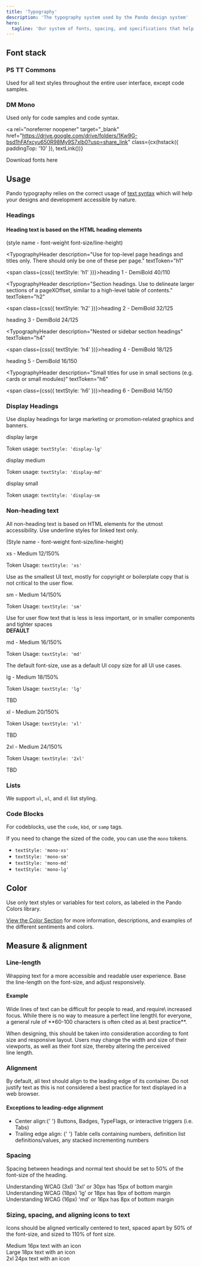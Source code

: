 ```yaml
---
title: 'Typography'
description: 'The typography system used by the Pando design system'
hero:
  tagline: 'Our system of fonts, spacing, and specifications that help convey visual hierarchy throughout content.'
---
```



## Font stack

<h3 class={css({ textStyle: 'display-md' })}>PS TT Commons</h3>

Used for all text styles throughout the entire user interface, except code samples.

<h3 class={css({ textStyle: 'mono-md', whiteSpace: 'nowrap' })}>DM Mono</h3>

Used only for code samples and code syntax.

<a
  rel="noreferrer noopener"
  target="_blank"
  href="https://drive.google.com/drive/folders/1Kw9G-bsd1hFAfxcyu650R98My9S7xlb0?usp=share_link"
  class={cx(hstack({ paddingTop: '10' }), textLink())}
>
  <p>Download fonts here</p>
  <span>
    <Icon class={css({ marginTop: 0 })} size="1.5rem" name="external" />
  </span>
</a>

## Usage

Pando typography relies on the correct usage of <a class={textLink()} href="https://developer.mozilla.org/en-US/docs/Learn/HTML/Introduction_to_HTML/HTML_text_fundamentals" rel="noopener noreferrer" target="_blank">text syntax</a> which will help your designs and development accessible by nature.

### Headings

#### Heading text is based on the HTML heading elements

(style name - font-weight font-size/line-height)

<TypographyHeader
  description="Use for top-level page headings and titles only. There should only be one of these per page."
  textToken="h1"
>
  <span class={css({ textStyle: 'h1' })}>heading 1 - DemiBold 40/110</span>
</TypographyHeader>

<TypographyHeader
  description="Section headings. Use to delineate larger sections of a pageXOffset, similar to a high-level table of contents."
  textToken="h2"
>
  <span class={css({ textStyle: 'h2' })}>heading 2 - DemiBold 32/125</span>
</TypographyHeader>

<TypographyHeader description="Nested or sidebar section titles" textToken="h3">
  <span class={css({ textStyle: 'h3' })}>heading 3 - DemiBold 24/125</span>
</TypographyHeader>

<TypographyHeader
  description="Nested or sidebar section headings"
  textToken="h4"
>
  <span class={css({ textStyle: 'h4' })}>heading 4 - DemiBold 18/125</span>
</TypographyHeader>

<TypographyHeader description="In-content titles or headings" textToken="h5">
  <span class={css({ textStyle: 'h5' })}>heading 5 - DemiBold 16/150</span>
</TypographyHeader>

<TypographyHeader
  description="Small titles for use in small sections (e.g. cards or small modules)"
  textToken="h6"
>
  <span class={css({ textStyle: 'h6' })}>heading 6 - DemiBold 14/150</span>
</TypographyHeader>

### Display Headings

Use display headings for large marketing or promotion-related graphics and banners.

<p class={css({ textStyle: 'display-lg' })}>display large</p>
<span>
  Token usage: <code>textStyle: 'display-lg'</code>
</span>

<p class={css({ textStyle: 'display-md' })}>display medium</p>
<span>
  Token usage: <code>textStyle: 'display-md'</code>
</span>

<p class={css({ textStyle: 'display-sm' })}>display small</p>
<span>
  Token usage: <code>textStyle: 'display-sm</code>
</span>

### Non-heading text

All non-heading text is based on HTML elements for the utmost accessibility. Use underline styles for linked text only.

(Style name - font-weight font-size/line-height)

<div class={grid({ columns: 2 })}>
  <div>
    <p class={css({ textStyle: 'xs' })}>xs - Medium 12/150%</p>
    <p>
      Token Usage: <code>textStyle: 'xs'</code>
    </p>
  </div>
  <span>
    Use as the smallest UI text, mostly for copyright or boilerplate copy that
    is not critical to the user flow.
  </span>
  <div>
    <p class={css({ textStyle: 'sm' })}>sm - Medium 14/150%</p>
    <p>
      Token Usage: <code>textStyle: 'sm'</code>
    </p>
  </div>
  <span>
    Use for user flow text that is less is less important, or in smaller
    components and tighter spaces
  </span>
  <div class={gridItem({ colSpan: 2 })}>
    <span>
      <strong>DEFAULT</strong>
    </span>
    <div
      class={grid({
        columns: 2,
        border: '1px solid',
        borderColor: 'neutral.border.initial',
        borderRadius: 'md',
        padding: 2,
      })}
    >
      <div>
        <p class={css({ textStyle: 'md' })}>md - Medium 16/150%</p>
        <p class={css({ whiteSpace: 'nowrap' })}>
          Token Usage: <code>textStyle: 'md'</code>
        </p>
      </div>
      <span class={css({ marginLeft: '12' })}>
        The default font-size, use as a default UI copy size for all UI use
        cases.
      </span>
    </div>
  </div>
  <div>
    <p class={css({ textStyle: 'lg' })}>lg - Medium 18/150%</p>
    <p>
      Token Usage: <code>textStyle: 'lg'</code>
    </p>
  </div>
  <span>TBD</span>
  <div>
    <p class={css({ textStyle: 'xl' })}>xl - Medium 20/150%</p>
    <p>
      Token Usage: <code>textStyle: 'xl'</code>
    </p>
  </div>
  <span>TBD</span>
  <div>
    <p class={css({ textStyle: '2xl' })}>2xl - Medium 24/150%</p>
    <p>
      Token Usage: <code>textStyle: '2xl'</code>
    </p>
  </div>
  <span>TBD</span>
</div>

### Lists

We support <code>ul</code>, <code>ol</code>, and <code>dl</code> list styling.

### Code Blocks

For codeblocks, use the <code>code</code>, <code>kbd</code>, or <code>samp</code> tags.

If you need to change the sized of the code, you can use the <code>mono</code> tokens.

<ul>
  <li>
    <code>textStyle: 'mono-xs'</code>
  </li>
  <li>
    <code>textStyle: 'mono-sm'</code>
  </li>
  <li>
    <code>textStyle: 'mono-md'</code>
  </li>
  <li>
    <code>textStyle: 'mono-lg'</code>
  </li>
</ul>

## Color

Use only text styles or variables for text colors, as labeled in the Pando Colors library.

[View the Color Section](/explanation/color) for more information, descriptions, and examples of the different sentiments and colors.

## Measure & alignment

### Line-length

Wrapping text for a more accessible and readable user experience. Base the line-length on the font-size, and adjust responsively.

#### Example

<ExampleContent>
Wide lines of text can be difficult for people to read, and require\
increased focus. While there is no way to measure a perfect line length\
for everyone, a general rule of **60-100 characters is often cited as a\
best practice**.

When designing, this should be taken into consideration according to font\
size and responsive layout. Users may change the width and size of their\
viewports, as well as their font size, thereby altering the perceived\
line length.

</ExampleContent>

### Alignment

By default, all text should align to the leading edge of its container. Do not justify text as this is not considered a best practice for text displayed in a web browser.

#### Exceptions to leading-edge alignment

<ExampleContent>
  <ul>
    <li>
      <span class={css({ color: 'neutral.text.100' })}>Center align:</span>{' '}
      Buttons, Badges, TypeFlags, or interactive triggers (i.e. Tabs)
    </li>
    <li>
      <span class={css({ color: 'neutral.text.100' })}>
        Trailing edge align:
      </span>{' '}
      Table cells containing numbers, definition list definitions/values, any
      stacked incrementing numbers
    </li>
  </ul>
</ExampleContent>

### Spacing

Spacing between headings and normal text should be set to 50% of the font-size of the heading.

<ExampleContent>
  <span class={css({ fontSize: '3xl', paddingBottom: '15px' })}>
    Understanding WCAG (3xl)
  </span>
  <span>'3xl' or 30px has 15px of bottom margin</span>
</ExampleContent>

<ExampleContent>
  <span class={css({ fontSize: 'lg', paddingBottom: '9px' })}>
    Understanding WCAG (18px)
  </span>
  <span>'lg' or 18px has 9px of bottom margin</span>
</ExampleContent>

<ExampleContent>
  <span class={css({ fontSize: 'md', paddingBottom: '8px' })}>
    Understanding WCAG (16px)
  </span>
  <span>'md' or 16px has 8px of bottom margin</span>
</ExampleContent>

### Sizing, spacing, and aligning icons to text

Icons should be aligned vertically centered to text, spaced apart by 50% of the font-size, and sized to 110% of font size.

<div class={css({ display: 'flex' })}>
  <Icon size="17.6px" name="sun" />
  <span class={css({ fontSize: 'md', paddingLeft: '8px' })}>
    Medium 16px text with an icon
  </span>
</div>

<div class={css({ display: 'flex' })}>
  <Icon size="19.8px" name="sun" />
  <span class={css({ fontSize: 'lg', paddingLeft: '9px' })}>
    Large 18px text with an icon
  </span>
</div>

<div class={css({ display: 'flex' })}>
  <Icon size="26.4px" name="sun" />
  <span class={css({ fontSize: '2xl', paddingLeft: '12px' })}>
    2xl 24px text with an icon
  </span>
</div>
